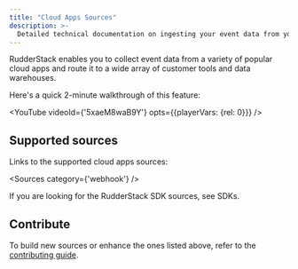 ```yaml
---
title: "Cloud Apps Sources"
description: >-
  Detailed technical documentation on ingesting your event data from your cloud apps into RudderStack.
---
```


RudderStack enables you to collect event data from a variety of popular cloud apps and route it to a wide array of customer tools and data warehouses.

Here's a quick 2-minute walkthrough of this feature:

<YouTube 
  videoId={'5xaeM8waB9Y'}
  opts={{playerVars: {rel: 0}}}
/>

## Supported sources

Links to the supported cloud apps sources:

<Sources
  category={'webhook'}
/>

<div class="infoBlock">
If you are looking for the RudderStack SDK sources, see <Link to="/sources/sdks/">SDKs</Link>.
</div>

## Contribute

To build new sources or enhance the ones listed above, refer to the [contributing guide](https://rudderstack.com/docs/user-guides/how-to-guides/how-to-submit-an-integration-pull-request/).
